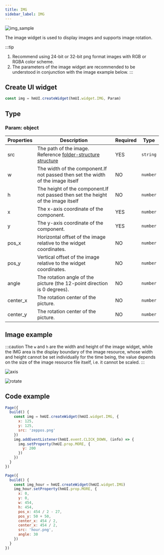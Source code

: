```yaml
---
title: IMG
sidebar_label: IMG
---
```


![img_sample](/img/api/img_sample.jpg)

The image widget is used to display images and supports image rotation.

:::tip
1. Recommend using 24-bit or 32-bit png format images with RGB or RGBA color scheme.
2. The parameters of the image widget are recommended to be understood in conjunction with the image example below.
:::

## Create UI widget

```js
const img = hmUI.createWidget(hmUI.widget.IMG, Param)
```

## Type

### Param: object

| Properties | Description                                                                                                         | Required | Type     |
| ---------- | ------------------------------------------------------------------------------------------------------------------- | -------- | -------- |
| src        | The path of the image. Reference [folder-structure structure](../../../../guides/architecture/folder-structure.mdx) | YES      | `string` |
| w          | The width of the component.If not passed then set the width of the image itself                                     | NO       | `number` |
| h          | The height of the component.If not passed then set the height of the image itself                                   | NO       | `number` |
| x          | The x-axis coordinate of the component.                                                                             | YES      | `number` |
| y          | The y-axis coordinate of the component.                                                                             | YES      | `number` |
| pos_x      | Horizontal offset of the image relative to the widget coordinates.                                                  | NO       | `number` |
| pos_y      | Vertical offset of the image relative to the widget coordinates.                                                   | NO       | `number` |
| angle      | The rotation angle of the picture (the 12-point direction is 0 degrees).                                            | NO       | `number` |
| center_x   | The rotation center of the picture.                                                                                 | NO       | `number` |
| center_y   | The rotation center of the picture.                                                                                 | NO       | `number` |

## Image example

:::caution
The `w` and `h` are the width and height of the image widget, while the IMG area is the display boundary of the image resource, whose width and height cannot be set individually for the time being, the value depends on the size of the image resource file itself, i.e. it cannot be scaled.
:::

![axis](/img/api/img_pos.jpg)

![rotate](/img/api/img_angle.jpg)

## Code example

```js
Page({
  build() {
    const img = hmUI.createWidget(hmUI.widget.IMG, {
      x: 125,
      y: 125,
      src: 'zeppos.png'
    })
    img.addEventListener(hmUI.event.CLICK_DOWN, (info) => {
      img.setProperty(hmUI.prop.MORE, {
        y: 200
      })
    })
  }
})
```

```js
Page({
  build() {
    const img_hour = hmUI.createWidget(hmUI.widget.IMG)
    img_hour.setProperty(hmUI.prop.MORE, {
      x: 0,
      y: 0,
      w: 454,
      h: 454,
      pos_x: 454 / 2 - 27,
      pos_y: 50 + 50,
      center_x: 454 / 2,
      center_x: 454 / 2,
      src: 'hour.png',
      angle: 30
    })
  }
})
```
